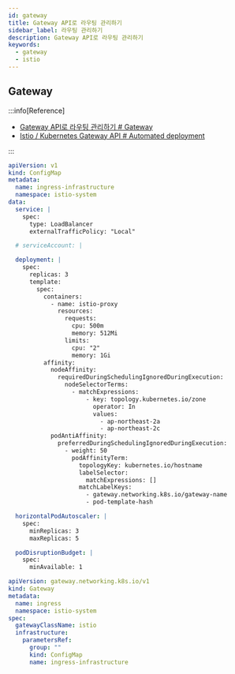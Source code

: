 ```yaml
---
id: gateway
title: Gateway API로 라우팅 관리하기
sidebar_label: 라우팅 관리하기
description: Gateway API로 라우팅 관리하기
keywords:
  - gateway
  - istio
---
```


## Gateway

:::info[Reference]

- [Gateway API로 라우팅 관리하기 # Gateway](/docs/mlops/kubernetes/network/gateway-api/route.mdx#gateway)
- [Istio / Kubernetes Gateway API # Automated deployment](https://istio.io/latest/docs/tasks/traffic-management/ingress/gateway-api/#automated-deployment)

:::

```yaml
apiVersion: v1
kind: ConfigMap
metadata:
  name: ingress-infrastructure
  namespace: istio-system
data:
  service: |
    spec:
      type: LoadBalancer
      externalTrafficPolicy: "Local"

  # serviceAccount: |

  deployment: |
    spec:
      replicas: 3
      template:
        spec:
          containers:
            - name: istio-proxy
              resources:
                requests:
                  cpu: 500m
                  memory: 512Mi
                limits:
                  cpu: "2"
                  memory: 1Gi
          affinity:
            nodeAffinity:
              requiredDuringSchedulingIgnoredDuringExecution:
                nodeSelectorTerms:
                  - matchExpressions:
                      - key: topology.kubernetes.io/zone
                        operator: In
                        values:
                          - ap-northeast-2a
                          - ap-northeast-2c
            podAntiAffinity:
              preferredDuringSchedulingIgnoredDuringExecution:
                - weight: 50
                  podAffinityTerm:
                    topologyKey: kubernetes.io/hostname
                    labelSelector:
                      matchExpressions: []
                    matchLabelKeys:
                      - gateway.networking.k8s.io/gateway-name
                      - pod-template-hash

  horizontalPodAutoscaler: |
    spec:
      minReplicas: 3
      maxReplicas: 5

  podDisruptionBudget: |
    spec:
      minAvailable: 1
```

```yaml
apiVersion: gateway.networking.k8s.io/v1
kind: Gateway
metadata:
  name: ingress
  namespace: istio-system
spec:
  gatewayClassName: istio
  infrastructure:
    parametersRef:
      group: ""
      kind: ConfigMap
      name: ingress-infrastructure
```
